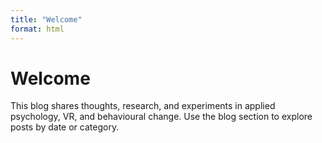 ```yaml
---
title: "Welcome"
format: html
---
```


# Welcome

This blog shares thoughts, research, and experiments in applied psychology, VR, and behavioural change. Use the blog section to explore posts by date or category.